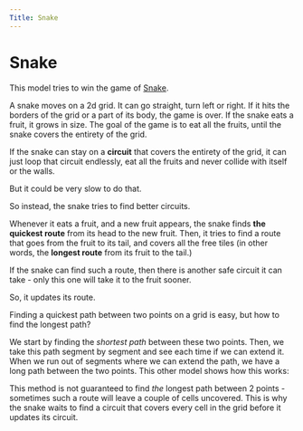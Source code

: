 ```yaml
---
Title: Snake
---
```



# Snake

<Snake />

This model tries to win the game of [Snake](https://en.wikipedia.org/wiki/Snake_(video_game_genre)).

A snake moves on a 2d grid. It can go straight, turn left or right. If it hits the borders of the grid or a part of its body, the game is over. If the snake eats a fruit, it grows in size. The goal of the game is to eat all the fruits, until the snake covers the entirety of the grid.

If the snake can stay on a __circuit__ that covers the entirety of the grid, it can just loop that circuit endlessly, eat all the fruits and never collide with itself or the walls.

But it could be very slow to do that.

So instead, the snake tries to find better circuits.

Whenever it eats a fruit, and a new fruit appears, the snake finds __the quickest route__ from its head to the new fruit.
Then, it tries to find a route that goes from the fruit to its tail, and covers all the free tiles (in other words, the __longest route__ from its fruit to the tail.)

If the snake can find such a route, then there is another safe circuit it can take - only this one will take it to the fruit sooner.

So, it updates its route.

Finding a quickest path between two points on a grid is easy, but how to find the longest path?

We start by finding the _shortest path_ between these two points. Then, we take this path segment by segment and see each time if we can extend it. When we run out of segments where we can extend the path, we have a long path between the two points.
This other model shows how this works:

<SnakeGrid />

This method is not guaranteed to find _the_ longest path between 2 points - sometimes such a route will leave a couple of cells uncovered. This is why the snake waits to find a circuit that covers every cell in the grid before it updates its circuit.

